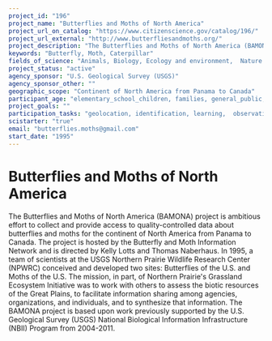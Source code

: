```yaml
---
project_id: "196"
project_name: "Butterflies and Moths of North America"
project_url_on_catalog: "https://www.citizenscience.gov/catalog/196/"
project_url_external: "http://www.butterfliesandmoths.org/"
project_description: "The Butterflies and Moths of North America (BAMONA) project is ambitious effort to collect and provide access to quality-controlled data about butterflies and moths for the continent of North America from Panama to Canada. The project is hosted by the Butterfly and Moth Information Network and is directed by Kelly Lotts and Thomas Naberhaus. In 1995, a team of scientists at the USGS Northern Prairie Wildlife Research Center (NPWRC) conceived and developed two sites: Butterflies of the U.S. and Moths of the U.S. The mission, in part, of Northern Prairie&#39;s Grassland Ecosystem Initiative was to work with others to assess the biotic resources of the Great Plains, to facilitate information sharing among agencies, organizations, and individuals, and to synthesize that information. The BAMONA project is based upon work previously supported by the U.S. Geological Survey (USGS) National Biological Information Infrastructure (NBII) Program from 2004-2011."
keywords: "Butterfly, Moth, Caterpillar"
fields_of_science: "Animals, Biology, Ecology and environment,  Nature and outdoors, Pollinators/insects"
project_status: "active"
agency_sponsor: "U.S. Geological Survey (USGS)"
agency_sponsor_other: ""
geographic_scope: "Continent of North America from Panama to Canada"
participant_age: "elementary_school_children, families, general_public, middle_school_children, teens"
project_goals: ""
participation_tasks: "geolocation, identification, learning,  observation, photography, site_selection_description, specimen_sample_collection"
scistarter: "true"
email: "butterflies.moths@gmail.com"
start_date: "1995"
---
```


# Butterflies and Moths of North America

The Butterflies and Moths of North America (BAMONA) project is ambitious effort to collect and provide access to quality-controlled data about butterflies and moths for the continent of North America from Panama to Canada. The project is hosted by the Butterfly and Moth Information Network and is directed by Kelly Lotts and Thomas Naberhaus. In 1995, a team of scientists at the USGS Northern Prairie Wildlife Research Center (NPWRC) conceived and developed two sites: Butterflies of the U.S. and Moths of the U.S. The mission, in part, of Northern Prairie&#39;s Grassland Ecosystem Initiative was to work with others to assess the biotic resources of the Great Plains, to facilitate information sharing among agencies, organizations, and individuals, and to synthesize that information. The BAMONA project is based upon work previously supported by the U.S. Geological Survey (USGS) National Biological Information Infrastructure (NBII) Program from 2004-2011.
